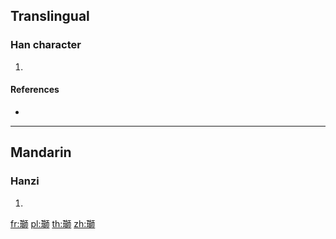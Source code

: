 {{character info/new}}
==Translingual==

===Han character===
{{Han char|rn=96|rad=玉|as=10|sn=14|four=|canj=MGHRB|ids=⿰𤣩師}}

# {{defn|Han|sort=玉10}}

====References====
* {{Han ref|kx=0738.200|dkj=21144|hdz=21131.030|uh=7461|ud=29793}}

----

==Mandarin==

===Hanzi===
{{cmn-hanzi|pin=[[sh]] ([[shi]])|wg=<sup>i</sup>}}

# {{defn|lang=cmn|sort=玉10}}

[[fr:瑡]]
[[pl:瑡]]
[[th:瑡]]
[[zh:瑡]]